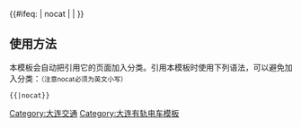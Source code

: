 {{铁道路线|
| 模板名称 = 大连202路有轨电车
| 名稱 = [[大连202路有轨电车]]
| 代表色 = 
| Logo = 
| 背景颜色 = #FFFFFF
| 車站列表 = <table><tr><td rowspan=3 align="right">[[小平岛前站]] - [[河口站 (有轨电车)|河口站]] - [[七贤岭站]] - [[中国华录站]] - [[高新园区站 (有轨电车)|高新园区站]] - [[七贤路·中海华庭站]] - [[海事大学站 (有轨电车)|海事大学站]] - [[弘基书香园站]] - [[黑石礁站 (有轨电车)|黑石礁站]] - [[星海公园站]] - [[医大二院站 (有轨电车)|医大二院站]] - [[化物所站]] - [[星海广场站 (有轨电车)|星海广场站]] - [[会展中心站 (有轨电车)|会展中心站]] - [[和平广场站]] - [[功成街站 (有轨电车)|功成街站]] - [[解放广场站]] - [[锦辉商城]] - [[兴工街·福佳新天地购物广场]]</td></tr></table>
}}<includeonly>{{#ifeq: {{{1}}} | nocat | <!--空--> | [[Category:大连交通]] }}</includeonly><noinclude>

==使用方法==
本模板会自动把引用它的页面加入分类。引用本模板时使用下列语法，可以避免加入分类：<small>（注意nocat必须为英文小写）</small>
 <nowiki>{{</nowiki>{{PAGENAME}}<nowiki>|nocat}}</nowiki>
[[Category:大连有轨电车模板]]
</noinclude>
